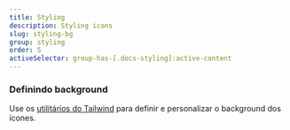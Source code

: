 ```yaml
---
title: Styling
description: Styling icons
slug: styling-bg
group: styling
order: 5
activeSelector: group-has-[.docs-styling]:active-content
---
```


### Definindo background

Use os [utilitários do Tailwind](https://tailwindcss.com/docs/background-attachment) para definir e personalizar o background dos ícones.
